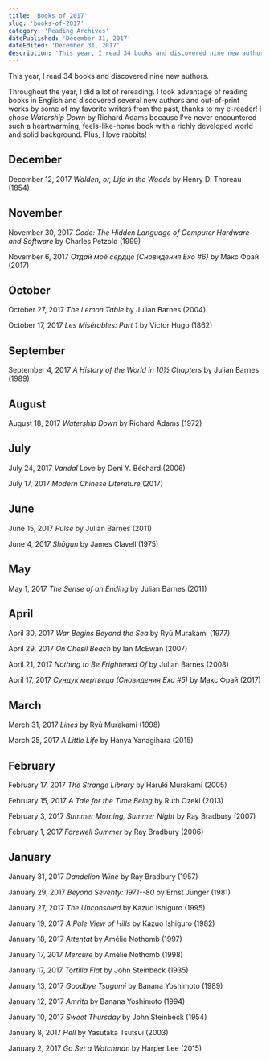 ```yaml
---
title: 'Books of 2017'
slug: 'books-of-2017'
category: 'Reading Archives'
datePublished: 'December 31, 2017'
dateEdited: 'December 31, 2017'
description: 'This year, I read 34 books and discovered nine new authors.'
---
```


This year, I read 34 books and discovered nine new authors.

Throughout the year, I did a lot of rereading. I took advantage of reading books
in English and discovered several new authors and out-of-print works by some of
my favorite writers from the past, thanks to my e-reader! I chose _Watership
Down_ by Richard Adams because I've never encountered such a heartwarming,
feels-like-home book with a richly developed world and solid background. Plus, I
love rabbits!

## December

December 12, 2017 _Walden; or, Life in the Woods_ by Henry D. Thoreau (1854)

## November

November 30, 2017 _Code: The Hidden Language of Computer Hardware and Software_
by Charles Petzold (1999)

November 6, 2017 _Отдай моё сердце (Сновидения Ехо #6)_ by Макс Фрай (2017)

## October

October 27, 2017 _The Lemon Table_ by Julian Barnes (2004)

October 17, 2017 _Les Misérables: Part 1_ by Victor Hugo (1862)

## September

September 4, 2017 _A History of the World in 10½ Chapters_ by Julian Barnes
(1989)

## August

August 18, 2017 _Watership Down_ by Richard Adams (1972)

## July

July 24, 2017 _Vandal Love_ by Deni Y. Béchard (2006)

July 17, 2017 _Modern Chinese Literature_ (2017)

## June

June 15, 2017 _Pulse_ by Julian Barnes (2011)

June 4, 2017 _Shōgun_ by James Clavell (1975)

## May

May 1, 2017 _The Sense of an Ending_ by Julian Barnes (2011)

## April

April 30, 2017 _War Begins Beyond the Sea_ by Ryū Murakami (1977)

April 29, 2017 _On Chesil Beach_ by Ian McEwan (2007)

April 21, 2017 _Nothing to Be Frightened Of_ by Julian Barnes (2008)

April 17, 2017 _Сундук мертвеца (Сновидения Ехо #5)_ by Макс Фрай (2017)

## March

March 31, 2017 _Lines_ by Ryū Murakami (1998)

March 25, 2017 _A Little Life_ by Hanya Yanagihara (2015)

## February

February 17, 2017 _The Strange Library_ by Haruki Murakami (2005)

February 15, 2017 _A Tale for the Time Being_ by Ruth Ozeki (2013)

February 3, 2017 _Summer Morning, Summer Night_ by Ray Bradbury (2007)

February 1, 2017 _Farewell Summer_ by Ray Bradbury (2006)

## January

January 31, 2017 _Dandelion Wine_ by Ray Bradbury (1957)

January 29, 2017 _Beyond Seventy: 1971--80_ by Ernst Jünger (1981)

January 27, 2017 _The Unconsoled_ by Kazuo Ishiguro (1995)

January 19, 2017 _A Pale View of Hills_ by Kazuo Ishiguro (1982)

January 18, 2017 _Attentat_ by Amélie Nothomb (1997)

January 17, 2017 _Mercure_ by Amélie Nothomb (1998)

January 17, 2017 _Tortilla Flat_ by John Steinbeck (1935)

January 13, 2017 _Goodbye Tsugumi_ by Banana Yoshimoto (1989)

January 12, 2017 _Amrita_ by Banana Yoshimoto (1994)

January 10, 2017 _Sweet Thursday_ by John Steinbeck (1954)

January 8, 2017 _Hell_ by Yasutaka Tsutsui (2003)

January 2, 2017 _Go Set a Watchman_ by Harper Lee (2015)

